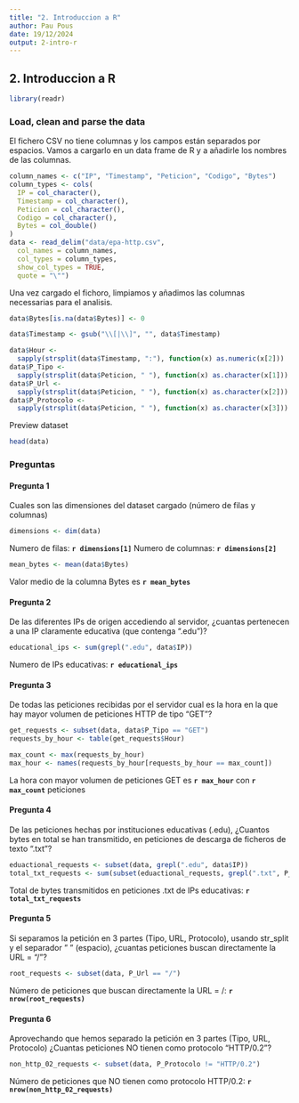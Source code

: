 ```yaml
---
title: "2. Introduccion a R"
author: Pau Pous
date: 19/12/2024
output: 2-intro-r
---
```


## 2. Introduccion a R

```r
library(readr)
```

### Load, clean and parse the data

El fichero CSV no tiene columnas y los campos están separados por espacios. Vamos a cargarlo en un data frame de R y a añadirle los nombres de las columnas.

```r
column_names <- c("IP", "Timestamp", "Peticion", "Codigo", "Bytes")
column_types <- cols(
  IP = col_character(),
  Timestamp = col_character(),
  Peticion = col_character(),
  Codigo = col_character(),
  Bytes = col_double()
)
data <- read_delim("data/epa-http.csv", 
  col_names = column_names, 
  col_types = column_types,
  show_col_types = TRUE,
  quote = "\"")
```

Una vez cargado el fichoro, limpiamos y añadimos las columnas necessarias para el analisis.

```r
data$Bytes[is.na(data$Bytes)] <- 0
```
```r
data$Timestamp <- gsub("\\[|\\]", "", data$Timestamp)

data$Hour <-
  sapply(strsplit(data$Timestamp, ":"), function(x) as.numeric(x[2]))
data$P_Tipo <-
  sapply(strsplit(data$Peticion, " "), function(x) as.character(x[1]))
data$P_Url <-
  sapply(strsplit(data$Peticion, " "), function(x) as.character(x[2]))
data$P_Protocolo <-
  sapply(strsplit(data$Peticion, " "), function(x) as.character(x[3]))
```

Preview dataset
```r
head(data)
```
### Preguntas

#### Pregunta 1
Cuales son las dimensiones del dataset cargado (número de filas y columnas)

```r
dimensions <- dim(data)
```
Numero de filas: **`r dimensions[1]`**
Numero de columnas: **`r dimensions[2]`**

```r
mean_bytes <- mean(data$Bytes)
```
Valor medio de la columna Bytes es **`r mean_bytes`**

#### Pregunta 2
De las diferentes IPs de origen accediendo al servidor, ¿cuantas pertenecen a una IP claramente educativa (que contenga ".edu")?

```r
educational_ips <- sum(grepl(".edu", data$IP))
```
Numero de IPs educativas: **`r educational_ips`**

#### Pregunta 3
De todas las peticiones recibidas por el servidor cual es la hora en la que hay mayor volumen de peticiones HTTP de tipo "GET"?

```r
get_requests <- subset(data, data$P_Tipo == "GET")
requests_by_hour <- table(get_requests$Hour)

max_count <- max(requests_by_hour)
max_hour <- names(requests_by_hour[requests_by_hour == max_count])
```
La hora con mayor volumen de peticiones GET es **`r max_hour`** con **`r max_count`** peticiones

#### Pregunta 4
De las peticiones hechas por instituciones educativas (.edu), ¿Cuantos bytes en total se han transmitido, en peticiones de descarga de ficheros de texto ".txt"?
```r
eduactional_requests <- subset(data, grepl(".edu", data$IP))
total_txt_requests <- sum(subset(eduactional_requests, grepl(".txt", P_Url))$Bytes)
```
Total de bytes transmitidos en peticiones .txt de IPs educativas: **`r total_txt_requests`**

#### Pregunta 5
Si separamos la petición en 3 partes (Tipo, URL, Protocolo), usando str_split y el separador " " (espacio), ¿cuantas peticiones buscan directamente la URL = "/"?
```r
root_requests <- subset(data, P_Url == "/")
```
Número de peticiones que buscan directamente la URL = /: **`r nrow(root_requests)`**

#### Pregunta 6
Aprovechando que hemos separado la petición en 3 partes (Tipo, URL, Protocolo) ¿Cuantas peticiones NO tienen como protocolo "HTTP/0.2"?
```r
non_http_02_requests <- subset(data, P_Protocolo != "HTTP/0.2")
```
Número de peticiones que NO tienen como protocolo HTTP/0.2: **`r nrow(non_http_02_requests)`**